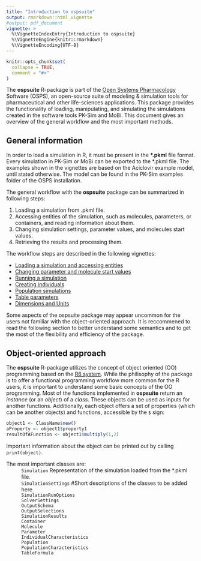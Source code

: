---
title: "Introduction to ospsuite"
output: rmarkdown::html_vignette
#output: pdf_document
vignette: >
  %\VignetteIndexEntry{Introduction to ospsuite}
  %\VignetteEngine{knitr::rmarkdown}
  %\VignetteEncoding{UTF-8}
---

```{r, include = FALSE}
knitr::opts_chunk$set(
  collapse = TRUE,
  comment = "#>"
)
```

The **ospsuite** R-package is part of the [Open Systems Pharmacology](http://www.open-systems-pharmacology.org/) Software (OSPS), an open-source suite of modeling & simulation tools for pharmaceutical and other life-sciences applications. This package provides the functionality of loading, manipulating, and simulating the simulations created in the software tools PK-Sim and MoBi. This document gives an overview of the general workflow and the most important methods.

## General information
In order to load a simulation in R, it must be present in the **\*.pkml** file format. Every simulation in PK-Sim or MoBi can be exported to the *.pkml file. The examples shown in the vignettes are based on the Aciclovir example model, until stated otherwise. The model can be found in the PK-Sim examples folder of the OSPS installation.

The general workflow with the **ospsuite** package can be summarized in following steps:

  1. Loading a simulation from .pkml file.
  1. Accessing entities of the simulation, such as molecules, parameters, or containers, and reading information about them.
  1. Changing simulation settings, parameter values, and molecules start values.
  1. Retrieving the results and processing them.

The workflow steps are described in the following vignettes:

- [Loading a simulation and accessing entities](load-get.html)
* [Changing parameter and molecule start values](set-values.html)
* [Running a simulation](run-simulation.html)
* [Creating individuals](create-individual.html)
* [Population simulations](create-run-population.html)
* [Table parameters](table-parameters.html)
* [Dimensions and Units](unit-conversion.html)

Some aspects of the ospsuite package may appear uncommon for the users not familiar with the object-oriented approach. It is reccommened to read the following section to better understand some semantics and to get the most of the flexibility and efficiency of the package.

## Object-oriented approach
The **ospsuite** R-package utilizes the concept of object oriented (OO) programming based on the [R6 system](https://adv-r.hadley.nz/r6.html). While the philisophy of the package is to offer a functional programming workflow more common for the R users, it is important to understand some basic concepts of the OO programming. Most of the functions implemented in **ospsuite** return an *instance* (or an *object*) of a *class*. These objects can be used as inputs for another functions. Additionally, each object offers a set of properties (which can be another objects) and functions, accessible by the `$` sign:

```r
object1 <- ClassName$new()
aProperty <- object1$property1
resultOfAFunction <- object1$multiply(1,2)
```

Important information about the object can be printed out by calling `print(object)`.

The most important classes are:
  : `Simulation` Representation of the simulation loaded from the *.pkml file.
  : `SimulationSettings` #Short descriptions of the classes to be added here
  : `SimulationRunOptions`
  : `SolverSettings`
  : `OutputSchema`
  : `OutputSelections`
  : `SimulationResults`
  : `Container`
  : `Molecule`
  : `Parameter`
  : `IndividualCharacteristics`
  : `Population`
  : `PopulationCharacteristics`
  : `TableFormula`
